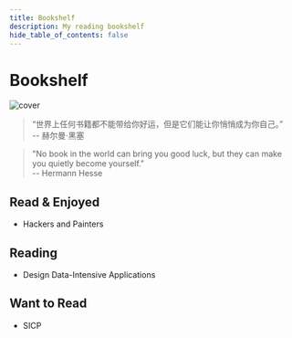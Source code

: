 ```yaml
---
title: Bookshelf
description: My reading bookshelf
hide_table_of_contents: false
---
```


# Bookshelf

![cover](assets/b_quote.jpg)

> “世界上任何书籍都不能带给你好运，但是它们能让你悄悄成为你自己。”<br/> -- 赫尔曼·黑塞

> "No book in the world can bring you good luck, but they can make you quietly become yourself."<br/> -- Hermann Hesse

## Read & Enjoyed

- Hackers and Painters

## Reading

- Design Data-Intensive Applications

## Want to Read

- SICP
